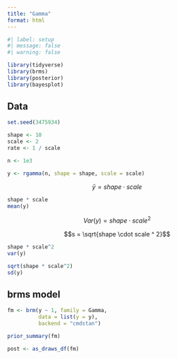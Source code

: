 ```yaml
---
title: "Gamma"
format: html
---
```


```r
#| label: setup
#| message: false
#| warning: false

library(tidyverse)
library(brms)
library(posterior)
library(bayesplot)
```


## Data

```r
set.seed(3475934)

shape <- 10
scale <- 2
rate <- 1 / scale

n <- 1e3

y <- rgamma(n, shape = shape, scale = scale)
```

$$\bar{y} = shape \cdot scale$$

```r
shape * scale
mean(y)
```

$$Var(y) = shape \cdot scale ^ 2$$

$$s = \sqrt{shape \cdot scale ^ 2}$$

```r
shape * scale^2
var(y)

sqrt(shape * scale^2)
sd(y)
```

## brms model

```r
fm <- brm(y ~ 1, family = Gamma,
          data = list(y = y),
          backend = "cmdstan")
```

```r
prior_summary(fm)
```


```r
post <- as_draws_df(fm)

```

